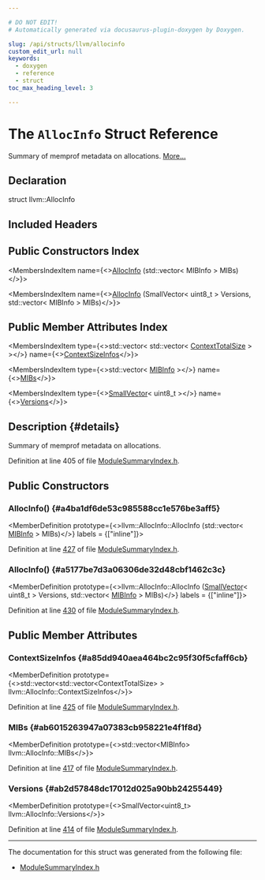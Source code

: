 ```yaml
---

# DO NOT EDIT!
# Automatically generated via docusaurus-plugin-doxygen by Doxygen.

slug: /api/structs/llvm/allocinfo
custom_edit_url: null
keywords:
  - doxygen
  - reference
  - struct
toc_max_heading_level: 3

---
```





# The `AllocInfo` Struct Reference

<DoxygenPage pluginConfig={pluginConfig}>

Summary of memprof metadata on allocations. <a href="#details">More...</a>

## Declaration

<CodeBlock>struct llvm::AllocInfo</CodeBlock>

## Included Headers

<IncludesList>
<IncludesListItem
  filePath="llvm/IR/ModuleSummaryIndex.h"
  permalink="/docs/api/files/include/include/llvm/include/llvm/ir/modulesummaryindex-h"
  isLocal="true" />
</IncludesList>

## Public Constructors Index

<MembersIndex>

<MembersIndexItem
  name={<><a href="#a4ba1df6de53c985588cc1e576be3aff5">AllocInfo</a> (std::vector&lt; MIBInfo &gt; MIBs)</>}>
</MembersIndexItem>

<MembersIndexItem
  name={<><a href="#a5177be7d3a06306de32d48cbf1462c3c">AllocInfo</a> (SmallVector&lt; uint8&#95;t &gt; Versions, std::vector&lt; MIBInfo &gt; MIBs)</>}>
</MembersIndexItem>

</MembersIndex>

## Public Member Attributes Index

<MembersIndex>

<MembersIndexItem
  type={<>std::vector&lt; std::vector&lt; <a href="/docs/api/structs/llvm/contexttotalsize">ContextTotalSize</a> &gt; &gt;</>}
  name={<><a href="#a85dd940aea464bc2c95f30f5cfaff6cb">ContextSizeInfos</a></>}>
</MembersIndexItem>

<MembersIndexItem
  type={<>std::vector&lt; <a href="/docs/api/structs/llvm/mibinfo">MIBInfo</a> &gt;</>}
  name={<><a href="#ab6015263947a07383cb958221e4f1f8d">MIBs</a></>}>
</MembersIndexItem>

<MembersIndexItem
  type={<><a href="/docs/api/classes/llvm/smallvector">SmallVector</a>&lt; uint8&#95;t &gt;</>}
  name={<><a href="#ab2d57848dc17012d025a90bb24255449">Versions</a></>}>
</MembersIndexItem>

</MembersIndex>

## Description {#details}

Summary of memprof metadata on allocations.

Definition at line 405 of file <a href="/docs/api/files/include/include/llvm/include/llvm/ir/modulesummaryindex-h">ModuleSummaryIndex.h</a>.

<SectionDefinition>

## Public Constructors

### AllocInfo() {#a4ba1df6de53c985588cc1e576be3aff5}

<MemberDefinition
  prototype={<>llvm::AllocInfo::AllocInfo (std::vector&lt; <a href="/docs/api/structs/llvm/mibinfo">MIBInfo</a> &gt; MIBs)</>}
  labels = {["inline"]}>

Definition at line <a href="/docs/api/files/include/include/llvm/include/llvm/ir/modulesummaryindex-h/#l00427">427</a> of file <a href="/docs/api/files/include/include/llvm/include/llvm/ir/modulesummaryindex-h">ModuleSummaryIndex.h</a>.
</MemberDefinition>

### AllocInfo() {#a5177be7d3a06306de32d48cbf1462c3c}

<MemberDefinition
  prototype={<>llvm::AllocInfo::AllocInfo (<a href="/docs/api/classes/llvm/smallvector">SmallVector</a>&lt; uint8&#95;t &gt; Versions, std::vector&lt; <a href="/docs/api/structs/llvm/mibinfo">MIBInfo</a> &gt; MIBs)</>}
  labels = {["inline"]}>

Definition at line <a href="/docs/api/files/include/include/llvm/include/llvm/ir/modulesummaryindex-h/#l00430">430</a> of file <a href="/docs/api/files/include/include/llvm/include/llvm/ir/modulesummaryindex-h">ModuleSummaryIndex.h</a>.
</MemberDefinition>

</SectionDefinition>

<SectionDefinition>

## Public Member Attributes

### ContextSizeInfos {#a85dd940aea464bc2c95f30f5cfaff6cb}

<MemberDefinition
  prototype={<>std::vector&lt;std::vector&lt;ContextTotalSize&gt; &gt; llvm::AllocInfo::ContextSizeInfos</>}>

Definition at line <a href="/docs/api/files/include/include/llvm/include/llvm/ir/modulesummaryindex-h/#l00425">425</a> of file <a href="/docs/api/files/include/include/llvm/include/llvm/ir/modulesummaryindex-h">ModuleSummaryIndex.h</a>.
</MemberDefinition>

### MIBs {#ab6015263947a07383cb958221e4f1f8d}

<MemberDefinition
  prototype={<>std::vector&lt;MIBInfo&gt; llvm::AllocInfo::MIBs</>}>

Definition at line <a href="/docs/api/files/include/include/llvm/include/llvm/ir/modulesummaryindex-h/#l00417">417</a> of file <a href="/docs/api/files/include/include/llvm/include/llvm/ir/modulesummaryindex-h">ModuleSummaryIndex.h</a>.
</MemberDefinition>

### Versions {#ab2d57848dc17012d025a90bb24255449}

<MemberDefinition
  prototype={<>SmallVector&lt;uint8&#95;t&gt; llvm::AllocInfo::Versions</>}>

Definition at line <a href="/docs/api/files/include/include/llvm/include/llvm/ir/modulesummaryindex-h/#l00414">414</a> of file <a href="/docs/api/files/include/include/llvm/include/llvm/ir/modulesummaryindex-h">ModuleSummaryIndex.h</a>.
</MemberDefinition>

</SectionDefinition>

<hr/>

The documentation for this struct was generated from the following file:

<ul>
<li><a href="/docs/api/files/include/include/llvm/include/llvm/ir/modulesummaryindex-h">ModuleSummaryIndex.h</a></li>
</ul>

</DoxygenPage>
